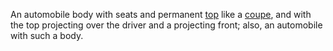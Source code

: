 An automobile body with seats and permanent [[top]] like a [[coupe]], and with the top projecting over the driver and a projecting front; also, an automobile with such a body.